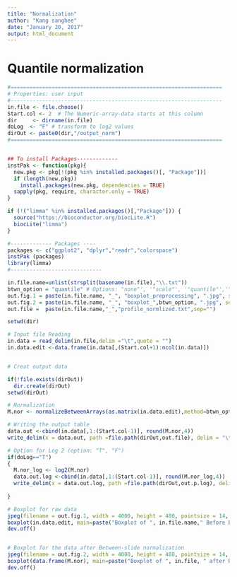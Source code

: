 ```yaml
---
title: "Normalization"
author: "Kang sanghee"
date: "January 20, 2017"
output: html_document
---
```


# Quantile normalization

```r

#===================================================================
# Properties: user input
#-------------------------------------------------------------------
in.file <- file.choose()
Start.col <- 2  # The Numeric-array-data starts at this column
dir     <- dirname(in.file)
doLog  <- "F" # transform to log2 values
dirOut <- paste0(dir,"/output_norm")
#===================================================================


## To install Packages-------------
instPak <- function(pkg){
  new.pkg <- pkg[!(pkg %in% installed.packages()[, "Package"])]
  if (length(new.pkg)) 
    install.packages(new.pkg, dependencies = TRUE)
  sapply(pkg, require, character.only = TRUE)
}

if (!("limma" %in% installed.packages()[,"Package"])) {
  source("https://bioconductor.org/biocLite.R")
  biocLite("limma")
}

#------------- Packages ----
packages <- c("ggplot2", "dplyr","readr","colorspace")
instPak (packages) 
library(limma)
#-----------------------------

in.file.name=unlist(strsplit(basename(in.file),"\\.txt"))
btwn_option = "quantile" # Options: "none"', '"scale"', '"quantile"','"Aquantile"', '"Gquantile"', '"Rquantile"', '"Tquantile"' or '"vsn"'
out.fig.1 = paste(in.file.name, "_", "boxplot_preprocessing", ".jpg", sep="")
out.fig.2 = paste(in.file.name, "_", "boxplot_",btwn_option, ".jpg", sep="")
out.file =  paste(in.file.name,"_","profile_normlized.txt",sep="")

setwd(dir)

# Input file Reading
in.data = read_delim(in.file,delim ="\t",quote = "")
in.data.edit <-data.frame(in.data[,(Start.col+1):ncol(in.data)])


# Creat output data

if(!file.exists(dirOut))
  dir.create(dirOut)
setwd(dirOut)

# Normalization
M.nor <- normalizeBetweenArrays(as.matrix(in.data.edit),method=btwn_option)

# Writing the output table
data.out <-cbind(in.data[,1:(Start.col-1)], round(M.nor,4))
write_delim(x = data.out, path =file.path(dirOut,out.file), delim = "\t",na = "")

# Option for Log 2 (option: "T", "F")
if(doLog=="T")
{
  M.nor_log <- log2(M.nor)
  data.out.log <-cbind(in.data[,1:(Start.col-1)], round(M.nor_log,4))
  write_delim(x = data.out.log, path =file.path(dirOut,out.p.log), delim = "\t",na = "")
  
}

# Boxplot for raw data
jpeg(filename = out.fig.1, width = 4000, height = 480, pointsize = 14, quality = 30, bg = "white", res = NA)
boxplot(in.data.edit, main=paste("Boxplot of ", in.file.name," Before Between normalization"))
dev.off()


# Boxplot for the data after Between-slide normalization
jpeg(filename = out.fig.2, width = 4000, height = 480, pointsize = 14, quality = 20, bg = "white", res = NA)
boxplot(data.frame(M.nor), main=paste("Boxplot of ", in.file, " after Between normalization", "_", btwn_option, sep=""))
dev.off()

```

